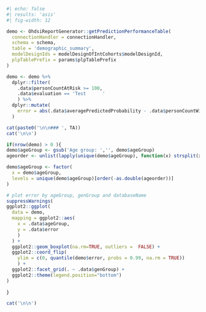 
```r
#| echo: false
#| results: 'asis'
#| fig-width: 12

demo <- OhdsiReportGenerator::getPredictionPerformanceTable(
  connectionHandler = connectionHandler,
  schema = schema,
  table = 'demographic_summary',
  modelDesignIds = modelDesignOfIntCohorts$modelDesignId, 
  plpTablePrefix = params$plpTablePrefix
)

demo <- demo %>%
  dplyr::filter(
    .data$personCountAtRisk >= 100,
    .data$evaluation == 'Test      '
    ) %>%
  dplyr::mutate(
    error = abs(.data$averagePredictedProbability - .data$personCountWithOutcome/.data$personCountAtRisk)
  )

cat(paste0('\n\n### ', TA))
cat('\n\n')

if(nrow(demo) > 0 ){
demo$ageGroup <- gsub('Age group: ','', demo$ageGroup)
ageorder <- unlist(lapply(unique(demo$ageGroup), function(x) strsplit(x, '-')[[1]][1]))

demo$ageGroup <- factor(
  x = demo$ageGroup, 
  levels = unique(demo$ageGroup)[order(-as.double(ageorder))]
)

# plot error by ageGroup, genGroup and databaseName
suppressWarnings(
ggplot2::ggplot(
  data = demo, 
  mapping = ggplot2::aes(
    x = .data$ageGroup, 
    y = .data$error
    )
  ) + 
  ggplot2::geom_boxplot(na.rm=TRUE, outliers =  FALSE) +
  ggplot2::coord_flip(
    ylim = c(0, quantile(demo$error, probs = 0.99, na.rm = TRUE))
    ) +
  ggplot2::facet_grid(. ~ .data$genGroup) + 
  ggplot2::theme(legend.position="bottom")
)
  
}

cat('\n\n')
  
```
